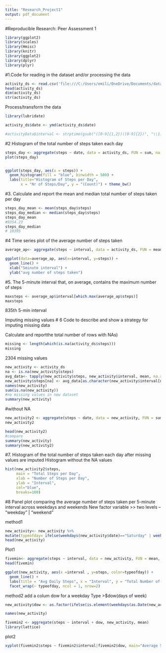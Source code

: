 ---
title: "Research_Project1"
output: pdf_document
---
#Reproducible Research: Peer Assessment 1
```{r}
library(ggplot2)
library(scales)
library(Hmisc)
library(knitr)
library(ggplot2)
library(dplyr)
library(plyr)
```




#1.Code for reading in the dataset and/or processing the data
```{r}
activity_ds <- read.csv('file:///C:/Users/emili/OneDrive/Documents/datacience specialization/Rep research/repdata_Fdata_Factivity/activity.csv')
head(activity_ds)
dim(activity_ds)
str(activity_ds)
```

Process/transform the data 
```{r}
library(lubridate)

activity_ds$date <- ymd(activity_ds$date)

#activityData$interval <- strptime(gsub("([0-9]{1,2})([0-9]{2})", "\\1:\\2", activityData$interval), format='%H:%M')
```


#2 Histogram of the total number of steps taken each day
```{r}
steps_day <- aggregate(steps ~ date, data = activity_ds, FUN = sum, na.rm = TRUE)
plot(steps_day)


ggplot(steps_day, aes(x = steps)) + 
  geom_histogram(fill = "blue", binwidth = 500) + 
  labs(title="Histogram of Steps per Day", 
       x = "Nr of Steps/Day", y = "(Count)") + theme_bw() 
```




#3. Calculate and report the mean and median total number of steps taken per day
```{r}
steps_day_mean <- mean(steps_day$steps)
steps_day_median <- median(steps_day$steps)
steps_day_mean
#9354.23
steps_day_median
# 10395
```



#4 Time series plot of the average number of steps taken

```{r}
average_ap<- aggregate(steps ~ interval, data = activity_ds, FUN = mean, na.rm = TRUE)

```

```{r}
ggplot(data=average_ap, aes(x=interval, y=steps)) +
  geom_line() +
  xlab("5minute interval") +
  ylab("avg number of steps taken") 
```



#5. The 5-minute interval that, on average, contains the maximum number of steps

```{r}
maxsteps <- average_ap$interval[which.max(average_ap$steps)]
maxsteps
```


835th 5-min interval


Imputing missing values
# 6 Code to describe and show a strategy for imputing missing data

Calculate and reportthe total number of rows with NAs)

```{r}
missing <- length(which(is.na(activity_ds$steps)))
missing
```

2304 missing values


```{r}
new_activity <- activity_ds
na <- is.na(new_activity$steps)
avg_data<- tapply(new_activity$steps, new_activity$interval, mean, na.rm=TRUE, simplify = TRUE)
new_activity$steps[na] <- avg_data[as.character(new_activity$interval[na])]
names(new_activity)
sum(is.na(new_activity))
#no missing values in new dataset
summary(new_activity)
```



#without NA
```{r}
new_activity2 <- aggregate(steps ~ date, data = new_activity, FUN = sum, na.rm = TRUE)
new_activity2
```



```{r}
head(new_activity2)
#compare
summary(new_activity)
summary(new_activity2)
```



#7. Histogram of the total number of steps taken each day after missing values are imputed
Histogram without the NA values
```{r}
hist(new_activity2$steps, 
     main = "Total Steps per Day", 
     xlab = "Number of Steps per Day", 
     ylab = "Interval",
     col="blue",
     breaks=100)
```



#8 Panel plot comparing the average number of steps taken per 5-minute interval across weekdays and weekends
New factor variable >> two levels – “weekday” | “weekend” 

method1
```{r}
new_activity<- new_activity %>%
mutate(typeofday= ifelse(weekdays(new_activity$date)=="Saturday" | weekdays(new_activity$date)=="Sunday", "Weekend", "Weekday"))
head(new_activity)

```


Plot1
```{r}
fivemin<- aggregate(steps ~ interval, data = new_activity, FUN = mean, na.rm = TRUE)
head(fivemin)
```



```{r}
ggplot(new_activity, aes(x =interval , y=steps, color=typeofday)) +
  geom_line() +
  labs(title = "Avg Daily Steps", x = "Interval", y = "Total Number of Steps") +
  facet_wrap(~ typeofday, ncol = 1, nrow=2)
```


method2
add a colum dow for a weekday Type >$dow(days of week)

```{r}

new_activity$dow <- as.factor(ifelse(is.element(weekdays(as.Date(new_activity$date)),weekdays), "Weekday", "Weekend"))

names(new_activity)
```

```{r}
fivemin2 <- aggregate(steps ~ interval + dow, new_activity, mean)
library(lattice)
```


plot2

```{r}
xyplot(fivemin2$steps ~ fivemin2$interval|fivemin2$dow, main="Average Steps/Day",xlab="Interval", ylab="Steps",layout=c(1,2), type="l")
```


